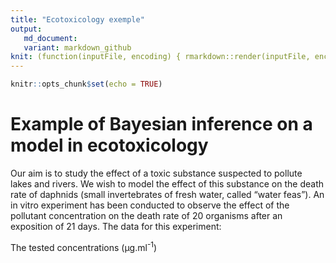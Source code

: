 ```yaml
---
title: "Ecotoxicology exemple"
output:
   md_document:
   variant: markdown_github
knit: (function(inputFile, encoding) { rmarkdown::render(inputFile, encoding = encoding, output_file = paste0(dirname(inputFile),'/README.md')) })
---
```


```r
knitr::opts_chunk$set(echo = TRUE)
```

# Example of Bayesian inference on a model in ecotoxicology

Our aim is to study the effect of a toxic substance suspected to pollute lakes and rivers. We wish to model the effect of this substance on the death rate of daphnids (small invertebrates of fresh water, called "water feas").
An in vitro experiment has been conducted to observe the effect of the pollutant concentration on the death rate of 20 organisms after an exposition of 21 days.
The data for this experiment:

The tested concentrations (µg.ml<sup>-1</sup>)
